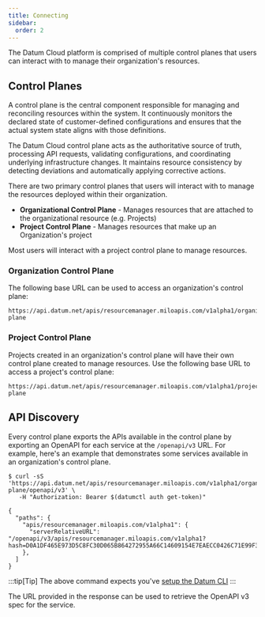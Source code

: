 ```yaml
---
title: Connecting
sidebar:
  order: 2
---
```


The Datum Cloud platform is comprised of multiple control planes that users can
interact with to manage their organization's resources.

## Control Planes

A control plane is the central component responsible for managing and
reconciling resources within the system. It continuously monitors the declared
state of customer-defined configurations and ensures that the actual system
state aligns with those definitions.

The Datum Cloud control plane acts as the authoritative source of truth,
processing API requests, validating configurations, and coordinating underlying
infrastructure changes. It maintains resource consistency by detecting
deviations and automatically applying corrective actions.

There are two primary control planes that users will interact with to manage the
resources deployed within their organization.

- **Organizational Control Plane** - Manages resources that are attached to the
  organizational resource (e.g. Projects)
- **Project Control Plane** - Manages resources that make up an Organization's
  project

Most users will interact with a project control plane to manage resources.

### Organization Control Plane

The following base URL can be used to access an organization's control plane:

```
https://api.datum.net/apis/resourcemanager.miloapis.com/v1alpha1/organizations/{organization_id}/control-plane
```

### Project Control Plane

Projects created in an organization's control plane will have their own control
plane created to manage resources. Use the following base URL to access a
project's control plane:

```
https://api.datum.net/apis/resourcemanager.miloapis.com/v1alpha1/projects/{project_id}/control-plane
```

## API Discovery

Every control plane exports the APIs available in the control plane by exporting
an OpenAPI for each service at the `/openapi/v3` URL. For example, here's an
example that demonstrates some services available in an organization's control
plane.

```shell
$ curl -sS 'https://api.datum.net/apis/resourcemanager.miloapis.com/v1alpha1/organizations/{organization_id}/control-plane/openapi/v3' \
   -H "Authorization: Bearer $(datumctl auth get-token)"

{
  "paths": {
    "apis/resourcemanager.miloapis.com/v1alpha1": {
      "serverRelativeURL": "/openapi/v3/apis/resourcemanager.miloapis.com/v1alpha1?hash=D0A1DF465E973D5C8FC30D065B864272955A66C14609154E7EAECC0426C71E99F3982ECBA4D5C6C92EC3DF497E159F2129D0F8A20CDC8E5746583D1BFEA80A52"
    },
  ]
}
```

:::tip[Tip]
The above command expects you've [setup the Datum CLI](/docs/tasks/tools/)
:::

The URL provided in the response can be used to retrieve the OpenAPI v3 spec for
the service.
